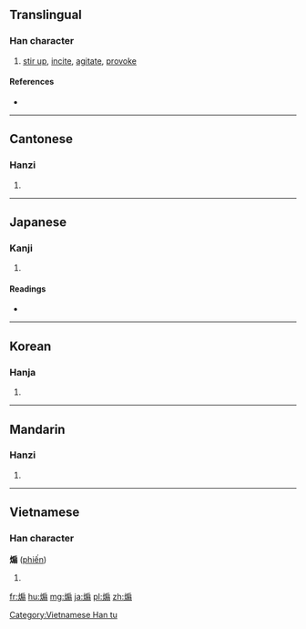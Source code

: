 {{also|搧}}
==Translingual==

===Han character===
{{Han char|rn=86|rad=火|as=10|sn=14|four=9382<sub>7</sub>|canj=火竹尸一 (FHSM), 火戈尸一 (FISM)|ids=⿰[[火]][[扇]]}}

# [[stir up]], [[incite]], [[agitate]], [[provoke]]

====References====
* {{Han ref|kx=0678.250|dkj=19272|dj=1090.150|hdz=32225.060|uh=717D|ud=29053|bh=BAB4|bd=47796}}

----

==Cantonese==

===Hanzi===
{{yue-hanzi|jyut=sin3|y=sin3}}

# {{defn|lang=yue|sort=火10}}

----

==Japanese==

===Kanji===
{{ja-kanji|grade=uc|rs=火10}}

# {{defn|lang=ja|sort=火10}}

====Readings====
* {{ja-readings|on=[[せん]] (sen)|kun=[[あおる]] (aoru), [[おだてる]] (odateru), [[おこる]] (okoru)}}

----

==Korean==

===Hanja===
{{ko-hanja|hangeul=선|eumhun=|rv=seon|mr=sŏn|y=sen}}

# {{defn|lang=ko|sort=火10}}

----

==Mandarin==

===Hanzi===
{{cmn-hanzi|pin=[[shān]] ([[shan1]])|wg=shan<sup>1</sup>}}

# {{defn|lang=cmn|sort=火10}}

----

==Vietnamese==

===Han character===
'''煽''' ([[phiến]])

# {{defn|vi}}

[[Category:Vietnamese Han tu]]

[[fr:煽]]
[[hu:煽]]
[[mg:煽]]
[[ja:煽]]
[[pl:煽]]
[[zh:煽]]